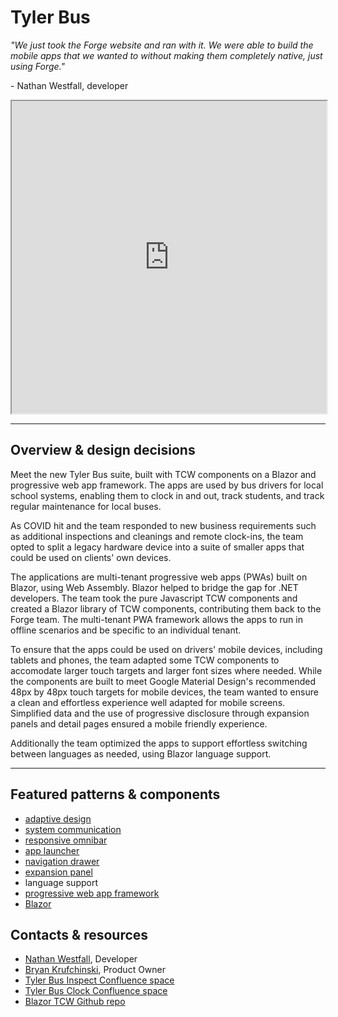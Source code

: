 # Tyler Bus

_"We just took the Forge website and ran with it. We were able to build the mobile apps that we wanted to without making them completely native, just using Forge."_

\- Nathan Westfall, developer

<iframe width="100%" height="500" src="https://web.microsoftstream.com/embed/video/06a3332d-b35b-47d2-a23e-7dc4583d84fd?autoplay=false&amp;showinfo=true" allowFullScreen style={{border: 'none'}}></iframe>

---

## Overview & design decisions

Meet the new Tyler Bus suite, built with TCW components on a Blazor and progressive web app framework. The apps are used by bus drivers for local school systems,
enabling them to clock in and out, track students, and track regular maintenance for local buses.

As COVID hit and the team responded to new business requirements such as additional inspections and cleanings and remote clock-ins, the team opted to split a legacy
hardware device into a suite of smaller apps that could be used on clients' own devices.

The applications are multi-tenant progressive web apps (PWAs) built on Blazor, using Web Assembly. Blazor helped to bridge the gap for .NET developers. The team took
the pure Javascript TCW components and created a Blazor library of TCW components, contributing them back to the Forge team. The multi-tenant PWA framework allows the
apps to run in offline scenarios and be specific to an individual tenant. 

To ensure that the apps could be used on drivers' mobile devices, including tablets and phones, the team adapted some TCW components to accomodate larger touch targets
and larger font sizes where needed. While the components are built to meet Google Material Design's recommended 48px by 48px touch targets for mobile devices, the team
wanted to ensure a clean and effortless experience well adapted for mobile screens. Simplified data and the use of progressive disclosure through expansion panels and
detail pages ensured a mobile friendly experience. 

Additionally the team optimized the apps to support effortless switching between languages as needed, using Blazor language support.

---

<Columns columns="two" type="equal">

<div>

## Featured patterns & components

- [adaptive design](/patterns/other/adaptive-design/)
- [system communication](/patterns/other/system-communication/)
- [responsive omnibar](/components/omnibar#responsive)
- [app launcher](/components/omni/app-launcher)
- [navigation drawer](/components/navigation/navigation-drawer)
- [expansion panel](/components/page/expansion-panel)
- language support
- <a href="https://developer.mozilla.org/en-US/docs/Web/Progressive_web_apps" target="_blank" rel="noopener noreferrer">progressive web app framework</a>
- <a href="https://dotnet.microsoft.com/apps/aspnet/web-apps/blazor" target="_blank" rel="noopener noreferrer">Blazor</a>

</div>

<div>

## Contacts & resources

- <a href="mailto:nathan.westfall@tylertech.com">Nathan Westfall</a>, Developer
- <a href="mailto:bryan.krufchinski@tylertech.com">Bryan Krufchinski</a>, Product Owner
- <a href="https://confl.tylertech.com/x/rIaWCQ" target="_blank" rel="noopener noreferer">Tyler Bus Inspect Confluence space</a>
- <a href="https://confl.tylertech.com/x/lQqDCg" target="_blank" rel="noopener noreferer">Tyler Bus Clock Confluence space</a>
- <a href="https://github.com/tyler-technologies/tyler-forge-blazor" target="_blank" rel="noopener noreferrer">Blazor TCW Github repo</a>
 
</div>

</Columns>
